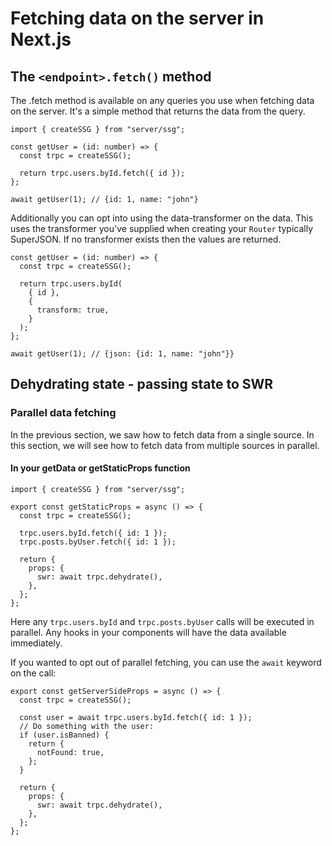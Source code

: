 # Fetching data on the server in Next.js

## The `<endpoint>.fetch()` method

The .fetch method is available on any queries you use when fetching data on the server. It's a simple method that returns the data from the query.

```tsx
import { createSSG } from "server/ssg";

const getUser = (id: number) => {
  const trpc = createSSG();

  return trpc.users.byId.fetch({ id });
};

await getUser(1); // {id: 1, name: "john"}
```

Additionally you can opt into using the data-transformer on the data. This uses the transformer you've supplied when creating your `Router` typically SuperJSON. If no transformer exists then the values are returned.

```tsx
const getUser = (id: number) => {
  const trpc = createSSG();

  return trpc.users.byId(
    { id },
    {
      transform: true,
    }
  );
};

await getUser(1); // {json: {id: 1, name: "john"}}
```

## Dehydrating state - passing state to SWR

### Parallel data fetching

In the previous section, we saw how to fetch data from a single source. In this section, we will see how to fetch data from multiple sources in parallel.

#### In your getData or getStaticProps function

```tsx
import { createSSG } from "server/ssg";

export const getStaticProps = async () => {
  const trpc = createSSG();

  trpc.users.byId.fetch({ id: 1 });
  trpc.posts.byUser.fetch({ id: 1 });

  return {
    props: {
      swr: await trpc.dehydrate(),
    },
  };
};
```

Here any `trpc.users.byId` and `trpc.posts.byUser` calls will be executed in parallel. Any hooks in your components will have the data available immediately.

If you wanted to opt out of parallel fetching, you can use the `await` keyword on the call:

```tsx
export const getServerSideProps = async () => {
  const trpc = createSSG();

  const user = await trpc.users.byId.fetch({ id: 1 });
  // Do something with the user:
  if (user.isBanned) {
    return {
      notFound: true,
    };
  }

  return {
    props: {
      swr: await trpc.dehydrate(),
    },
  };
};
```
